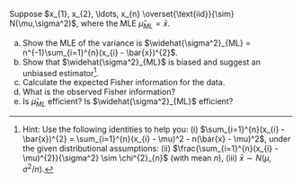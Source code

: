 Suppose $x_{1}, x_{2}, \ldots, x_{n} \overset{\text{iid}}{\sim} N(\mu,\sigma^2)$, where the MLE $\hat{\mu}_{ML} = \bar{x}$.

(a) Show the MLE of the variance is $\widehat{\sigma^2}_{ML} = n^{-1}\sum_{i=1}^{n}(x_{i} - \bar{x})^{2}$.
(b) Show that $\widehat{\sigma^2}_{ML}$ is biased and suggest an unbiased estimator^[Hint: Use the following identities to help you: (i) $\sum_{i=1}^{n}(x_{i} - \bar{x})^{2} = \sum_{i=1}^{n}(x_{i} - \mu)^2 - n(\bar{x} - \mu)^2$, under the given distributional assumptions: (ii) $\frac{\sum_{i=1}^{n}(x_{i} - \mu)^{2}}{\sigma^2} \sim \chi^{2}_{n}$ (with mean $n$), (iii) $\bar{x} \sim N(\mu, \sigma^2/n)$.].
(c) Calculate the expected Fisher information for the data.
(d) What is the observed Fisher information?
(e) Is $\hat{\mu}_{ML}$ efficient? Is $\widehat{\sigma^2}_{ML}$ efficient? 